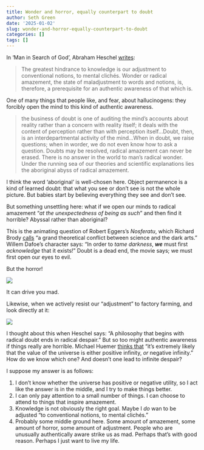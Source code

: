 ```yaml
---
title: Wonder and horror, equally counterpart to doubt
author: Seth Green
date: '2025-01-02'
slug: wonder-and-horror-equally-counterpart-to-doubt
categories: []
tags: []
---
```


In 'Man in Search of God', Abraham Heschel [writes](https://images.shulcloud.com/728/uploads/Adult-Education/AJHeschelRadicalAmazement.pdf):

> The greatest hindrance to knowledge is our adjustment to conventional notions, to mental clichés. Wonder or radical amazement, the state of maladjustment to words and notions, is, therefore, a prerequisite for an authentic awareness of that which is.

One of many things that people like, and fear, about hallucinogens: they forcibly open the mind to this kind of authentic awareness.

> the business of doubt is one of auditing the mind's accounts about reality rather than a concern with reality itself; it deals with the content of perception rather than with perception itself...Doubt, then, is an interdepartmental activity of the mind...When in doubt, we raise questions; when in worder, we do not even know how to ask a question. Doubts may be resolved, radical amazement can never be erased. There is no answer in the world to man's radical wonder. Under the running sea of our theories and scientific explanations lies the aboriginal abyss of radical amazement.

I think the word 'aboriginal' is well-chosen here. Object permanence is a kind of learned doubt: that what you see or don't see is not the whole picture. But babies start by believing everything they see and don't see.

But something unsettling here: what if we open our minds to radical amazement "*at the unexpectedness of being as such*" and then find it horrible? Abyssal rather than aboriginal?

This is the animating question of Robert Eggers's *Nosferatu*, which Richard Brody [calls](https://www.newyorker.com/culture/the-front-row/the-new-nosferatu-drains-the-life-from-its-predecessor) "a grand theoretical conflict between science and the dark arts." Willem Dafoe's character says: "In order to *tame darkness*, ***we*** must first *acknowledge* that it exists!" Doubt is a dead end, the movie says; we must first open our eyes to evil.

But the horror!

![](images/clipboard-2007236263.png)

It can drive you mad.

Likewise, when we actively resist our "adjustment" to factory farming, and look directly at it:

![](images/clipboard-325324056.png)

I thought about this when Heschel says: "A philosophy that begins with radical doubt ends in radical despair." But so too might authentic awareness if things really are horrible. Michael Huemer [thinks that](https://fakenous.substack.com/p/how-good-is-the-universe) "it’s extremely likely that the value of the universe is either positive infinity, *or* negative infinity." How do we know which one? And doesn't one lead to infinite despair?

I suppose my answer is as follows:

1.  I don't know whether the universe has positive or negative utility, so I act like the answer is in the middle, and I try to make things better.
2.  I can only pay attention to a small number of things. I can choose to attend to things that inspire amazement.
3.  Knowledge is not obviously the right goal. Maybe I *do* wan to be adjusted "to conventional notions, to mental clichés."
4.  Probably some middle ground here. Some amount of amazement, some amount of horror, some amount of adjustment. People who are unusually authentically aware strike us as mad. Perhaps that's with good reason. Perhaps I just want to live my life.
